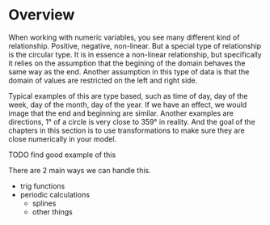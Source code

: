 # Overview {#sec-circular}

When working with numeric variables, you see many different kind of relationship. Positive, negative, non-linear. But a special type of relationship is the circular type. It is in essence a non-linear relationship, but specifically it relies on the assumption that the begining of the domain behaves the same way as the end. Another assumption in this type of data is that the domain of values are restricted on the left and right side.

Typical examples of this are type based, such as time of day, day of the week, day of the month, day of the year. If we have an effect, we would image that the end and beginning are similar. Another examples are directions, 1° of a circle is very close to 359° in reality. And the goal of the chapters in this section is to use transformations to make sure they are close numerically in your model.

TODO find good example of this

There are 2 main ways we can handle this. 

- trig functions
- periodic calculations
  - splines
  - other things
